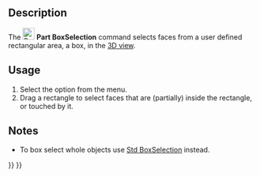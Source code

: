 <languages/>
<translate>

<!--T:1-->
{{Docnav
|[[Part_Export|Export]]
|[[Part_ShapeFromMesh|ShapeFromMesh]]
|[[Part_Workbench|Part]]
|IconL=Part_Export.svg
|IconR=Part_ShapeFromMesh.svg
|IconC=Workbench_Part.svg
}}

<!--T:2-->
{{GuiCommand
|Name=Part BoxSelection
|MenuLocation=Part → Box selection
|Workbenches=[[Part_Workbench|Part]]
|Version=0.18
|SeeAlso=[[Std_BoxSelection|Std BoxSelection]], [[Std_BoxElementSelection|Std BoxElementSelection]]
}}

==Description== <!--T:3-->

<!--T:4-->
The [[Image:Part_BoxSelection.svg|24px]] '''Part BoxSelection''' command selects faces from a user defined rectangular area, a box, in the [[3D_view|3D view]].

==Usage== <!--T:14--> 

<!--T:6-->
# Select the {{MenuCommand|Part → [[Image:Part_BoxSelection.svg|16px]] Box selection}} option from the menu.
# Drag a rectangle to select faces that are (partially) inside the rectangle, or touched by it.

==Notes== <!--T:15-->

<!--T:16-->
* To box select whole objects use [[Std BoxSelection|Std BoxSelection]] instead.


<!--T:7-->
{{Docnav
|[[Part_Export|Export]]
|[[Part_ShapeFromMesh|ShapeFromMesh]]
|[[Part_Workbench|Part]]
|IconL=Part_Export.svg
|IconR=Part_ShapeFromMesh.svg
|IconC=Workbench_Part.svg
}}

</translate>
{{Part_Tools_navi{{#translation:}}}}
{{Userdocnavi{{#translation:}}}}